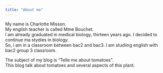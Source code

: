 ```yaml
---
title: "About me"
---
```


My name is Charlotte Misson.   
My english teacher is called Mme Bouchet.  
I am already graduated in medical biology, thirteen years ago.  I decided to continue ma stydies in biology.  
So, i am in a classroom between bac2 and bac3. I am studiing english with bac2 group 3 classroom.  

The subject of my blog is "Telle me about tomatoes".  
This blog talk about tomatoes and several aspects of this plant.
